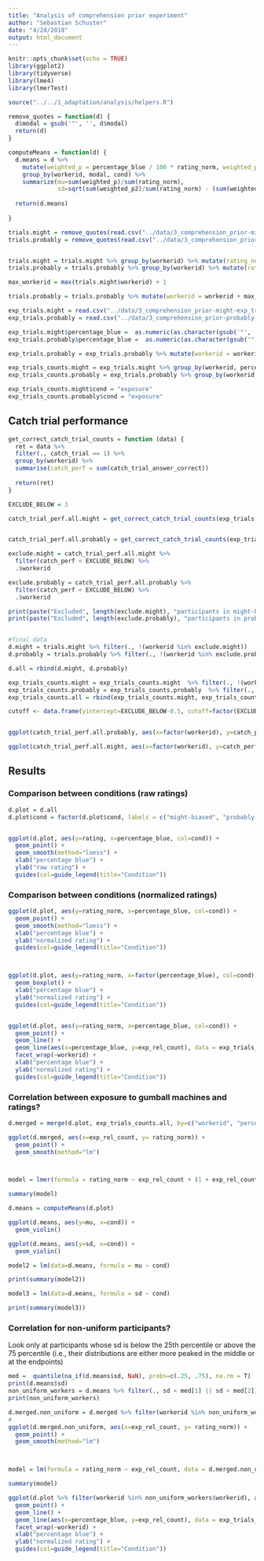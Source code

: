 ```yaml
---
title: "Analysis of comprehension prior experiment"
author: "Sebastian Schuster"
date: "4/24/2018"
output: html_document
---
```


```r
knitr::opts_chunk$set(echo = TRUE)
library(ggplot2)
library(tidyverse)
library(lme4)
library(lmerTest)

source("../../1_adaptation/analysis/helpers.R")

```

```r
remove_quotes = function(d) {
  d$modal = gsub('"', '', d$modal)
  return(d)
}

computeMeans = function(d) {
  d.means = d %>% 
    mutate(weighted_p = percentage_blue / 100 * rating_norm, weighted_p2 =  (percentage_blue / 100)^2 * rating_norm) %>% 
    group_by(workerid, modal, cond) %>% 
    summarize(mu=sum(weighted_p)/sum(rating_norm), 
              sd=sqrt(sum(weighted_p2)/sum(rating_norm) - (sum(weighted_p)/sum(rating_norm))^2))
    
  return(d.means)
  
}


```

```r

trials.might = remove_quotes(read.csv("../data/3_comprehension_prior-might-trials.csv"))
trials.probably = remove_quotes(read.csv("../data/3_comprehension_prior-probably-trials.csv"))


trials.might = trials.might %>% group_by(workerid) %>% mutate(rating_norm = rating / max(sum(rating),0.001), cond = "might") %>% ungroup()
trials.probably = trials.probably %>% group_by(workerid) %>% mutate(rating_norm = rating / max(sum(rating), 0.001),  cond = "probably") %>% ungroup()

max_workerid = max(trials.might$workerid) + 1

trials.probably = trials.probably %>% mutate(workerid = workerid + max_workerid)

exp_trials.might = read.csv("../data/3_comprehension_prior-might-exp_trials.csv")
exp_trials.probably = read.csv("../data/3_comprehension_prior-probably-exp_trials.csv")

exp_trials.might$percentage_blue =  as.numeric(as.character(gsub('"', '', exp_trials.might$percentage_blue)))
exp_trials.probably$percentage_blue =  as.numeric(as.character(gsub('"', '', exp_trials.probably$percentage_blue)))

exp_trials.probably = exp_trials.probably %>% mutate(workerid = workerid + max_workerid)

exp_trials_counts.might = exp_trials.might %>% group_by(workerid, percentage_blue) %>% summarise(exp_count = n()) %>% group_by(workerid) %>% mutate(exp_rel_count = exp_count / sum(exp_count))
exp_trials_counts.probably = exp_trials.probably %>% group_by(workerid, percentage_blue) %>% summarise(exp_count = n()) %>% group_by(workerid) %>% mutate(exp_rel_count = exp_count / sum(exp_count))

exp_trials_counts.might$cond = "exposure"
exp_trials_counts.probably$cond = "exposure"


```

## Catch trial performance

```r

get_correct_catch_trial_counts = function (data) {
  ret = data %>% 
  filter(., catch_trial == 1) %>%
  group_by(workerid) %>%
  summarise(catch_perf = sum(catch_trial_answer_correct))
  
  return(ret)
}

EXCLUDE_BELOW = 3

catch_trial_perf.all.might = get_correct_catch_trial_counts(exp_trials.might)


catch_trial_perf.all.probably = get_correct_catch_trial_counts(exp_trials.probably)

exclude.might = catch_trial_perf.all.might %>%
  filter(catch_perf < EXCLUDE_BELOW) %>%
  .$workerid

exclude.probably = catch_trial_perf.all.probably %>%
  filter(catch_perf < EXCLUDE_BELOW) %>%
  .$workerid

print(paste("Excluded", length(exclude.might), "participants in might-biased condition."))
print(paste("Excluded", length(exclude.probably), "participants in probably-biased condition."))


#final data
d.might = trials.might %>% filter(., !(workerid %in% exclude.might))
d.probably = trials.probably %>% filter(., !(workerid %in% exclude.probably))

d.all = rbind(d.might, d.probably)

exp_trials_counts.might = exp_trials_counts.might  %>% filter(., !(workerid %in% exclude.might))
exp_trials_counts.probably = exp_trials_counts.probably  %>% filter(., !(workerid %in% exclude.probably))
exp_trials_counts.all = rbind(exp_trials_counts.might, exp_trials_counts.probably)


```

```r

cutoff <- data.frame(yintercept=EXCLUDE_BELOW-0.5, cutoff=factor(EXCLUDE_BELOW-0.5))


ggplot(catch_trial_perf.all.probably, aes(x=factor(workerid), y=catch_perf)) + geom_bar(stat = "identity") + ggtitle("Catch trial performace in probably-biased cond.") + xlab ("participant") + ylab("correct responses") + geom_hline(aes(yintercept=yintercept, linetype=cutoff, color="red"), data=cutoff) + theme(legend.position="none")

```

```r

ggplot(catch_trial_perf.all.might, aes(x=factor(workerid), y=catch_perf)) + geom_bar(stat = "identity") + ggtitle("Catch trial performace in might-biased cond.") + xlab ("participant") + ylab("correct responses") + geom_hline(aes(yintercept=yintercept, linetype=cutoff, color="red"), data=cutoff) + theme(legend.position="none")
```

## Results

### Comparison between conditions (raw ratings)

```r

d.plot = d.all
d.plot$cond = factor(d.plot$cond, labels = c("might-biased", "probably-biased"), levels=c("might", "probably"))


ggplot(d.plot, aes(y=rating, x=percentage_blue, col=cond)) + 
  geom_point() + 
  geom_smooth(method="loess") + 
  xlab("percentage blue") + 
  ylab("raw rating") +
  guides(col=guide_legend(title="Condition"))

```

### Comparison between conditions (normalized ratings)

```r


ggplot(d.plot, aes(y=rating_norm, x=percentage_blue, col=cond)) + 
  geom_point() + 
  geom_smooth(method="loess") + 
  xlab("percentage blue") + 
  ylab("normalized rating") +
  guides(col=guide_legend(title="Condition"))



ggplot(d.plot, aes(y=rating_norm, x=factor(percentage_blue), col=cond)) + 
  geom_boxplot() +
  xlab("percentage blue") + 
  ylab("normalized rating") +
  guides(col=guide_legend(title="Condition"))



```

```r
ggplot(d.plot, aes(y=rating_norm, x=percentage_blue, col=cond)) + 
  geom_point() + 
  geom_line() +
  geom_line(aes(x=percentage_blue, y=exp_rel_count), data = exp_trials_counts.all) + 
  facet_wrap(~workerid) +
  xlab("percentage blue") + 
  ylab("normalized rating") +
  guides(col=guide_legend(title="Condition"))
```



### Correlation between exposure to gumball machines and ratings?

```r

d.merged = merge(d.plot, exp_trials_counts.all, by=c("workerid", "percentage_blue"))

ggplot(d.merged, aes(x=exp_rel_count, y= rating_norm)) +
  geom_point() +
  geom_smooth(method="lm")



model = lmer(formula = rating_norm ~ exp_rel_count + (1 + exp_rel_count | workerid), data = d.merged)

summary(model)

```


```r

d.means = computeMeans(d.plot)

ggplot(d.means, aes(y=mu, x=cond)) +
  geom_violin()

ggplot(d.means, aes(y=sd, x=cond)) +
  geom_violin()

model2 = lm(data=d.means, formula = mu ~ cond)

print(summary(model2))

model3 = lm(data=d.means, formula = sd ~ cond)

print(summary(model3))

```

### Correlation for non-uniform participants?

Look only at participants whose sd is below the 25th percentile or above the 75 percentile  (i.e., their distributions are either more peaked in the middle or at the endpoints)

```r

med =  quantile(na_if(d.means$sd, NaN), probs=c(.25, .75), na.rm = T)
print(d.means$sd)
non_uniform_workers = d.means %>% filter(., sd < med[1] || sd > med[2])
print(non_uniform_workers)

d.merged.non_uniform = d.merged %>% filter(workerid %in% non_uniform_workers$workerid)
#
ggplot(d.merged.non_uniform, aes(x=exp_rel_count, y= rating_norm)) +
  geom_point() +
  geom_smooth(method="lm")



model = lm(formula = rating_norm ~ exp_rel_count, data = d.merged.non_uniform)

summary(model)
```


```r
ggplot(d.plot %>% filter(workerid %in% non_uniform_workers$workerid), aes(y=rating_norm, x=percentage_blue, col=cond)) + 
  geom_point() + 
  geom_line() +
  geom_line(aes(x=percentage_blue, y=exp_rel_count), data = exp_trials_counts.all %>% filter(workerid %in% non_uniform_workers$workerid)) + 
  facet_wrap(~workerid) +
  xlab("percentage blue") + 
  ylab("normalized rating") +
  guides(col=guide_legend(title="Condition"))
```